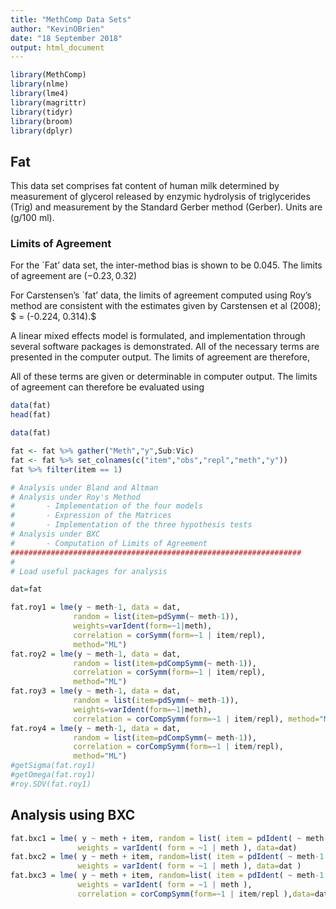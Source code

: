 ```yaml
---
title: "MethComp Data Sets"
author: "KevinOBrien"
date: "18 September 2018"
output: html_document
---
```


```r
library(MethComp)
library(nlme)
library(lme4)
library(magrittr)
library(tidyr)
library(broom)
library(dplyr)
```

## Fat 
This data set comprises fat content of human milk determined by measurement of glycerol released by enzymic hydrolysis of triglycerides (Trig) and measurement by the Standard Gerber method (Gerber). 
Units are (g/100 ml).

### Limits of Agreement
For the `Fat' data set, the inter-method bias is shown to be $0.045$. The limits of agreement are $(-0.23 , 0.32)$

For Carstensen's `fat' data, the limits of agreement computed using Roy's method are consistent with the estimates given by Carstensen et al (2008); $ = (-0.224,  0.314).$


A linear mixed effects model is formulated, and implementation through several software packages is demonstrated.
All of the necessary terms are presented in the computer output. The limits of agreement are therefore,
\begin{equation}
0.0449  \pm 1.96 \times  \sqrt{2 \times 0.0596^2 + 0.0772^2 + 0.0724^2} = (-0.220,  0.309).
\end{equation}

All of these terms are given or determinable in computer output. The limits of agreement can therefore be evaluated using
\begin{equation}
\bar{y_{A}}-\bar{y_{B}} \pm 1.96 \times \sqrt{ \sigma^2_{A} + \sigma^2_{B}  - 2(\sigma_{AB})}.
\end{equation}
```r
data(fat)
head(fat)
```

```r
data(fat)

fat <- fat %>% gather("Meth","y",Sub:Vic)
fat <- fat %>% set_colnames(c("item","obs","repl","meth","y"))
fat %>% filter(item == 1)
```

```r
# Analysis under Bland and Altman
# Analysis under Roy's Method
#       - Implementation of the four models
#       - Expression of the Matrices
#       - Implementation of the three hypothesis tests        
# Analysis under BXC
#       - Computation of Limits of Agreement
#################################################################
#
# Load useful packages for analysis

```


```r

dat=fat

fat.roy1 = lme(y ~ meth-1, data = dat,
              random = list(item=pdSymm(~ meth-1)), 
              weights=varIdent(form=~1|meth),
              correlation = corSymm(form=~1 | item/repl), 
              method="ML")
fat.roy2 = lme(y ~ meth-1, data = dat,
              random = list(item=pdCompSymm(~ meth-1)), 
              correlation = corSymm(form=~1 | item/repl), 
              method="ML")
fat.roy3 = lme(y ~ meth-1, data = dat,
              random = list(item=pdSymm(~ meth-1)),
              weights=varIdent(form=~1|meth), 
              correlation = corCompSymm(form=~1 | item/repl), method="ML")
fat.roy4 = lme(y ~ meth-1, data = dat,
              random = list(item=pdCompSymm(~ meth-1)), 
              correlation = corCompSymm(form=~1 | item/repl), 
              method="ML")
#getSigma(fat.roy1)
#getOmega(fat.roy1)
#roy.SDV(fat.roy1)
```
## Analysis using BXC
```r
fat.bxc1 = lme( y ~ meth + item, random = list( item = pdIdent( ~ meth-1 ) ), 
               weights = varIdent( form = ~1 | meth ), data=dat)
fat.bxc2 = lme( y ~ meth + item, random=list( item = pdIdent( ~ meth-1 ), repl = ~1 ), 
               weights = varIdent( form = ~1 | meth ), data=dat )
fat.bxc3 = lme( y ~ meth + item, random=list( item = pdIdent( ~ meth-1 ), repl = ~1 ),
               weights = varIdent( form = ~1 | meth ),
               correlation = corCompSymm(form=~1 | item/repl ),data=dat)

```

